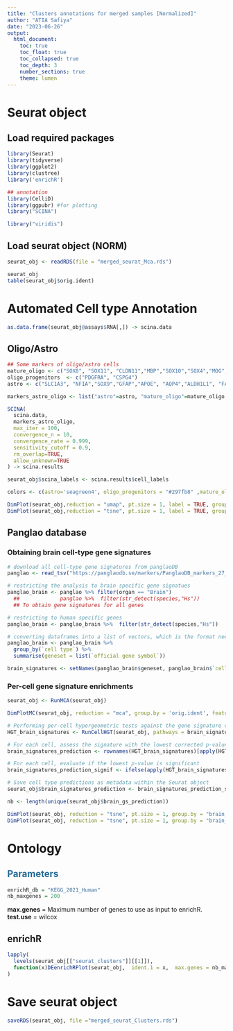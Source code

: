 ```yaml
---
title: "Clusters annotations for merged samples [Normalized]"
author: "ATIA Safiya"
date: "2023-06-26"
output:
  html_document:
    toc: true
    toc_float: true
    toc_collapsed: true
    toc_depth: 3
    number_sections: true
    theme: lumen
---
```


# Seurat object  
## Load required packages
```r
library(Seurat)
library(tidyverse)
library(ggplot2)
library(clustree)
library('enrichR')

## annotation
library(CelliD)
library(ggpubr) #for plotting
library("SCINA")

library("viridis")
```

## Load seurat object (NORM)
```r
seurat_obj <- readRDS(file = "merged_seurat_Mca.rds")

seurat_obj
table(seurat_obj$orig.ident)
```

# Automated Cell type Annotation  
```r
as.data.frame(seurat_obj@assays$RNA[,]) -> scina.data
```

## Oligo/Astro  
```r
## Some markers of oligo/astro cells
mature_oligo <- c("SOX8", "SOX11", "CLDN11","MBP","SOX10","SOX4","MOG","MYT1", "CNP", "PLP1", "OLIG1", "OLIG2", "NKX2-2", "ERBB3", "UGT8", "SOX17", "GPR17", "TNR")
oligo_progenitors  <- c("PDGFRA", "CSPG4")
astro <- c("SLC1A3", "NFIA","SOX9","GFAP","APOE", "AQP4","ALDH1L1", "FABP7", "TNC")

markers_astro_oligo <- list("astro"=astro, "mature_oligo"=mature_oligo, "oligo_progenitors"=oligo_progenitors)
```

```r
SCINA(
  scina.data,
  markers_astro_oligo, 
  max_iter = 100, 
  convergence_n = 10, 
  convergence_rate = 0.999, 
  sensitivity_cutoff = 0.9, 
  rm_overlap=TRUE, 
  allow_unknown=TRUE
) -> scina.results

seurat_obj$scina_labels <- scina.results$cell_labels
```

```r
colors <- c(astro='seagreen4', oligo_progenitors = "#297fb8" ,mature_oligo='orangered3', unknown="lightgray")

DimPlot(seurat_obj,reduction = "umap", pt.size = 1, label = TRUE, group.by = "scina_labels", label.size = 5, cols = colors)
DimPlot(seurat_obj,reduction = "tsne", pt.size = 1, label = TRUE, group.by = "scina_labels", label.size = 5, cols = colors)
```

## Panglao database  
### Obtaining brain cell-type gene signatures  
```r
# download all cell-type gene signatures from panglaoDB
panglao <- read_tsv("https://panglaodb.se/markers/PanglaoDB_markers_27_Mar_2020.tsv.gz")

# restricting the analysis to brain specific gene signatues
panglao_brain <- panglao %>% filter(organ == "Brain")
  ##             panglao %>%  filter(str_detect(species,"Hs"))
  ## To obtain gene signatures for all genes

# restricting to human specific genes
panglao_brain <- panglao_brain %>%  filter(str_detect(species,"Hs"))

# converting dataframes into a list of vectors, which is the format needed as input for CellID
panglao_brain <- panglao_brain %>%  
  group_by(`cell type`) %>%  
  summarise(geneset = list(`official gene symbol`))

brain_signatures <- setNames(panglao_brain$geneset, panglao_brain$`cell type`)
```

### Per-cell gene signature enrichments  
```r
seurat_obj <- RunMCA(seurat_obj)
```

```r
DimPlotMC(seurat_obj, reduction = "mca", group.by = 'orig.ident', features = c("APOE"), as.text = T)
```

```r
# Performing per-cell hypergeometric tests against the gene signature collection
HGT_brain_signatures <- RunCellHGT(seurat_obj, pathways = brain_signatures, dims = 1:50, n.features = 200)

# For each cell, assess the signature with the lowest corrected p-value (max -log10 corrected p-value)
brain_signatures_prediction <- rownames(HGT_brain_signatures)[apply(HGT_brain_signatures, 2, which.max)]

# For each cell, evaluate if the lowest p-value is significant
brain_signatures_prediction_signif <- ifelse(apply(HGT_brain_signatures, 2, max)>2, yes = brain_signatures_prediction, "unassigned")

# Save cell type predictions as metadata within the Seurat object
seurat_obj$brain_signatures_prediction <- brain_signatures_prediction_signif
```

```r
nb <- length(unique(seurat_obj$brain_gs_prediction))

DimPlot(seurat_obj, reduction = "tsne", pt.size = 1, group.by = "brain_signatures_prediction", label.size = 5,cols= c(viridis(nb-1),"gray"))+ NoLegend()
DimPlot(seurat_obj, reduction = "tsne", pt.size = 1, group.by = "brain_signatures_prediction", label.size = 5,cols= c(viridis(nb-1),"gray"))
```

# Ontology  
##  <span style="color:#296d98;"> Parameters </span>  
```r
enrichR_db = "KEGG_2021_Human"
nb_maxgenes = 200
```

**max.genes** = Maximum number of genes to use as input to enrichR.  
**test.use** = wilcox   

##  enrichR    
```r
lapply(
  levels(seurat_obj[["seurat_clusters"]][[1]]),
  function(x)DEenrichRPlot(seurat_obj,  ident.1 = x,  max.genes = nb_maxgenes, return.gene.list = FALSE, enrich.database =  enrichR_db)
)
```

# Save seurat object  
```r
saveRDS(seurat_obj, file ="merged_seurat_Clusters.rds")
```


